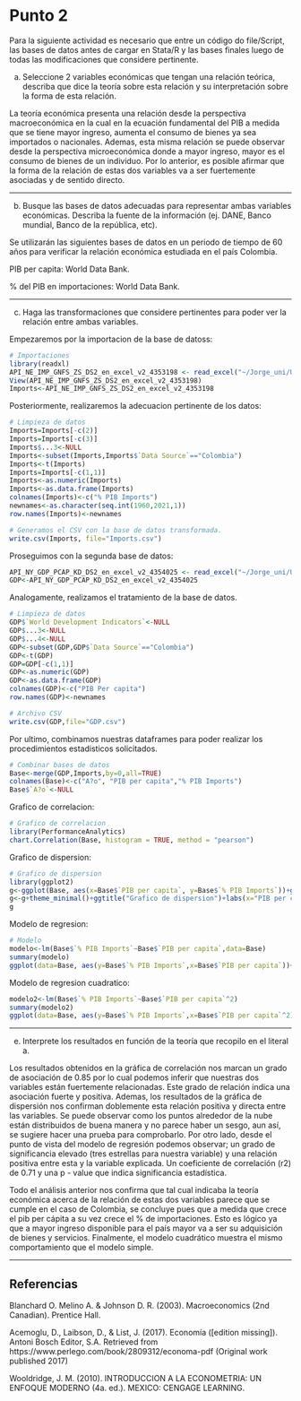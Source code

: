 # Punto 2

Para la siguiente actividad es necesario que entre un código do file/Script, las bases de datos antes de cargar en Stata/R y las bases finales luego de todas las modificaciones que considere pertinente.

a) Seleccione 2 variables económicas que tengan una relación teórica, describa que dice la teoría sobre esta relación y su interpretación sobre la forma de esta relación.

La teoría económica presenta una relación desde la perspectiva macroeconómica en la cual en la ecuación fundamental del PIB a medida que se tiene mayor ingreso, aumenta el consumo de bienes ya sea importados o nacionales. Ademas, esta misma relación se puede observar desde la perspectiva microeconómica donde a mayor ingreso, mayor es el consumo de bienes de un individuo. Por lo anterior, es posible afirmar que la forma de la relación de estas dos variables va a ser fuertemente asociadas y de sentido directo. 

________________________________________________________________________________

b)  Busque las bases de datos adecuadas para representar ambas variables económicas. Describa la fuente de la información (ej. DANE, Banco mundial, Banco de la república, etc).

Se utilizarán las siguientes bases de datos en un periodo de tiempo de 60 años para verificar la relación económica estudiada en el país Colombia.

PIB per capita: World Data Bank.   

% del PIB en importaciones: World Data Bank.


_______________________________________________________________________________

c) Haga las transformaciones que considere pertinentes para poder ver la relación entre ambas variables.

Empezaremos por la importacion de la base de datoss:

```r
# Importaciones
library(readxl)
API_NE_IMP_GNFS_ZS_DS2_en_excel_v2_4353198 <- read_excel("~/Jorge_uni/ULTIMO SEMESTRE/Eval de impacto/API_NE.IMP.GNFS.ZS_DS2_en_excel_v2_4353198.xls")
View(API_NE_IMP_GNFS_ZS_DS2_en_excel_v2_4353198)
Imports<-API_NE_IMP_GNFS_ZS_DS2_en_excel_v2_4353198

```

Posteriormente, realizaremos la adecuacion pertinente de los datos:

```r
# Limpieza de datos
Imports=Imports[-c(2)]
Imports=Imports[-c(3)]
Imports$...3<-NULL
Imports<-subset(Imports,Imports$`Data Source`=="Colombia")
Imports<-t(Imports)
Imports=Imports[-c(1,1)]
Imports<-as.numeric(Imports)
Imports<-as.data.frame(Imports)
colnames(Imports)<-c("% PIB Imports")
newnames<-as.character(seq.int(1960,2021,1))
row.names(Imports)<-newnames

# Generamos el CSV con la base de datos transformada.
write.csv(Imports, file="Imports.csv")
```

Proseguimos con la segunda base de datos:

```r
API_NY_GDP_PCAP_KD_DS2_en_excel_v2_4354025 <- read_excel("~/Jorge_uni/ULTIMO SEMESTRE/Eval de impacto/API_NY.GDP.PCAP.KD_DS2_en_excel_v2_4354025.xls")
GDP<-API_NY_GDP_PCAP_KD_DS2_en_excel_v2_4354025
```

Analogamente, realizamos el tratamiento de la base de datos.

```r
# Limpieza de datos
GDP$`World Development Indicators`<-NULL
GDP$...3<-NULL
GDP$...4<-NULL
GDP<-subset(GDP,GDP$`Data Source`=="Colombia")
GDP<-t(GDP)
GDP=GDP[-c(1,1)]
GDP<-as.numeric(GDP)
GDP<-as.data.frame(GDP)
colnames(GDP)<-c("PIB Per capita")
row.names(GDP)<-newnames

# Archivo CSV
write.csv(GDP,file="GDP.csv")
```

Por ultimo, combinamos nuestras dataframes para poder realizar los procedimientos estadisticos solicitados.

```r
# Combinar bases de datos
Base<-merge(GDP,Imports,by=0,all=TRUE)
colnames(Base)<-c("A?o", "PIB per capita","% PIB Imports")
Base$`A?o`<-NULL
```

Grafico de correlacion:

```r
# Grafico de correlacion
library(PerformanceAnalytics)
chart.Correlation(Base, histogram = TRUE, method = "pearson")
```

Grafico de dispersion:

```r
# Grafico de dispersion
library(ggplot2)
g<-ggplot(Base, aes(x=Base$`PIB per capita`, y=Base$`% PIB Imports`))+geom_point()
g<-g+theme_minimal()+ggtitle("Grafico de dispersion")+labs(x="PIB per capita", y="% PIB en Importaciones",caption="Autor: Jorge Orozco")
g
```

Modelo de regresion:

```r
# Modelo
modelo<-lm(Base$`% PIB Imports`~Base$`PIB per capita`,data=Base)
summary(modelo)
ggplot(data=Base, aes(y=Base$`% PIB Imports`,x=Base$`PIB per capita`))+geom_point(col="blue")+geom_smooth(method="lm",col="black",size=0.5)+labs(x="Pib per capita",y="% del PIB en importaciones")
```

Modelo de regresion cuadratico:

```r
modelo2<-lm(Base$`% PIB Imports`~Base$`PIB per capita`^2)
summary(modelo2)
ggplot(data=Base, aes(y=Base$`% PIB Imports`,x=Base$`PIB per capita`^2))+geom_point(col="blue")+geom_smooth(method="lm",col="black",size=0.5)+labs(x="Pib per capita",y="% del PIB en importaciones")
```
_______________________________________________________________________________

e) Interprete los resultados en función de la teoría que recopilo en el literal a.

Los resultados obtenidos en la gráfica de correlación nos marcan un grado de asociación de 0.85 por lo cual podemos inferir que nuestras dos variables están fuertemente relacionadas. Este grado de relación indica una asociación fuerte y positiva. Ademas, los resultados de la gráfica de dispersión nos confirman doblemente esta relación positiva y directa entre las variables. Se puede observar como los puntos alrededor de la nube están distribuidos de buena manera y no parece haber un sesgo, aun así, se sugiere hacer una prueba para comprobarlo. Por otro lado, desde el punto de vista del modelo de regresión podemos observar; un grado de significancia elevado (tres estrellas para nuestra variable) y una relación positiva entre esta y la variable explicada. Un coeficiente de correlación (r2) de 0.71 y una p - value que indica significancia estadística. 

Todo el análisis anterior nos confirma que tal cual indicaba la teoría económica acerca de la relación de estas dos variables parece que se cumple en el caso de Colombia, se concluye pues que a medida que crece el pib per cápita a su vez crece el % de importaciones. Esto es lógico ya que a mayor ingreso disponible para el país mayor va a ser su adquisición de bienes y servicios. Finalmente, el modelo cuadrático muestra el mismo comportamiento que el modelo simple.

_______________________________________________________________________________

## Referencias

Blanchard O. Melino A. & Johnson D. R. (2003). Macroeconomics (2nd Canadian). Prentice Hall.

Acemoglu, D., Laibson, D., &#38; List, J. (2017). Economía ([edition missing]). Antoni Bosch Editor, S.A. Retrieved from https://www.perlego.com/book/2809312/economa-pdf (Original work published 2017)

Wooldridge, J. M. (2010). INTRODUCCION A LA ECONOMETRIA: UN ENFOQUE MODERNO (4a. ed.). MEXICO: CENGAGE LEARNING.

